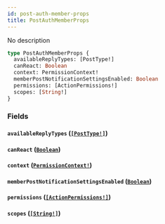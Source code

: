 ```yaml
---
id: post-auth-member-props
title: PostAuthMemberProps
---
```


No description

```graphql
type PostAuthMemberProps {
  availableReplyTypes: [PostType!]
  canReact: Boolean
  context: PermissionContext!
  memberPostNotificationSettingsEnabled: Boolean
  permissions: [ActionPermissions!]
  scopes: [String!]
}
```

### Fields

#### `availableReplyTypes` ([`[PostType!]`](/docs/graphql/objects/post-type))

#### `canReact` ([`Boolean`](/docs/graphql/scalars/boolean))

#### `context` ([`PermissionContext!`](/docs/graphql/enums/permission-context))

#### `memberPostNotificationSettingsEnabled` ([`Boolean`](/docs/graphql/scalars/boolean))

#### `permissions` ([`[ActionPermissions!]`](/docs/graphql/objects/action-permissions))

#### `scopes` ([`[String!]`](/docs/graphql/scalars/string))
